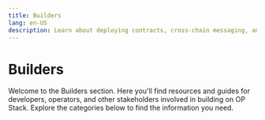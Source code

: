 ```yaml
---
title: Builders
lang: en-US
description: Learn about deploying contracts, cross-chain messaging, and tutorials to help you build applications on OP Mainnet.
---
```



# Builders

Welcome to the Builders section. Here you'll find resources and guides for developers, operators, and other stakeholders involved in building on OP Stack. Explore the categories below to find the information you need.

<Cards>
  <Card title="Notices" href="/builders/notices" />
  <Card title="App Developers" href="/builders/app-developers" />
  <Card title="Chain Operators" href="/builders/chain-operators" />
  <Card title="Node Operators" href="/builders/node-operators" />
  <Card title="Wallets & CEXs" href="/builders/app-developers/overview" />
  <Card title="Developer Tools" href="/builders/tools" />
</Cards>
